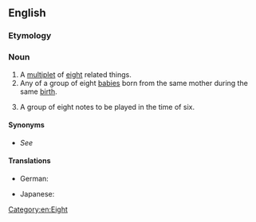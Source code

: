 ==English==

===Etymology===
{{suffix|en|octuple|et}}

===Noun===
{{en-noun}}

# A [[multiplet]] of [[eight]] related things.
# Any of a group of eight [[baby|babies]] born from the same mother during the same [[birth]].
# {{lb|en|music}} A group of eight notes to be played in the time of six.

====Synonyms====
* {{sense|any of group of 8}} ''See'' '''{{l|en|octet}}'''

====Translations====
{{trans-top|one of eight babies born at the same birth}}
* German: {{t|de|Achtling|m}}
{{trans-mid}}
* Japanese: {{t+|ja|八つ子|tr=yatsugo|sc=Jpan}}
{{trans-bottom}}

[[Category:en:Eight]]